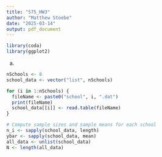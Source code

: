 ```yaml
---
title: "575_HW3"
author: "Matthew Stoebe"
date: "2025-03-14"
output: pdf_document
---
```


```r
library(coda)
library(ggplot2)
```


a.
```r
nSchools <- 8
school_data <- vector("list", nSchools)

for (i in 1:nSchools) {
  fileName <- paste0("school", i, ".dat")
  print(fileName)
  school_data[[i]] <- read.table(fileName)
}

# Compute sample sizes and sample means for each school
n_i <- sapply(school_data, length)
ybar <- sapply(school_data, mean)
all_data <- unlist(school_data)
N <- length(all_data)
```


